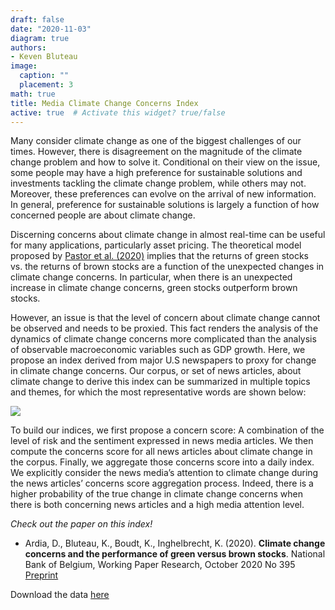 ```yaml
---
draft: false
date: "2020-11-03"
diagram: true
authors: 
- Keven Bluteau
image:
  caption: ""
  placement: 3
math: true
title: Media Climate Change Concerns Index
active: true  # Activate this widget? true/false
---
```


Many consider climate change as one of the biggest challenges of our times. However, there is disagreement on the magnitude of the climate change problem and how to solve it. Conditional on their view on the issue, some people may have a high preference for sustainable solutions and investments tackling the climate change problem, while others may not. Moreover, these preferences can evolve on the arrival of new information. In general, preference for sustainable solutions is largely a function of how concerned people are about climate change.

Discerning concerns about climate change in almost real-time can be useful for many applications, particularly asset pricing. The theoretical model proposed by [Pastor et al. (2020)](https://www.nber.org/papers/w26549)  implies that the returns of green stocks vs. the returns of brown stocks are a function of the unexpected changes in climate change concerns. In particular, when there is an unexpected increase in climate change concerns, green stocks outperform brown stocks.

However, an issue is that the level of concern about climate change cannot be observed and needs to be proxied. This fact renders the analysis of the dynamics of climate change concerns more complicated than the analysis of observable macroeconomic variables such as GDP growth. Here, we propose an index derived from major U.S newspapers to proxy for change in climate change concerns. Our corpus, or set of news articles, about climate change  to derive this index can be summarized in  multiple topics and themes, for which the most representative words are shown below:


![](topics.png)

To build our indices, we first propose a concern score: A combination of the level of risk and the sentiment expressed in news media articles. We then compute the concerns score for all news articles about climate change in the corpus. Finally, we aggregate those concerns score into a daily index. We explicitly consider the news media's attention to climate change during the news articles' concerns score aggregation process. Indeed, there is a higher probability of the true change in climate change concerns when there is both concerning news articles and a high media attention level.

_Check out the paper on this index!_

- Ardia, D., Bluteau, K., Boudt, K., Inghelbrecht, K. (2020). **Climate change concerns and the performance of green versus brown stocks**. National Bank of Belgium, Working Paper Research, October 2020 No 395 [Preprint](https://doi.org/10.2139/ssrn.3717722)

Download the data [here](https://sentometrics-research.com/download/mccc/)

